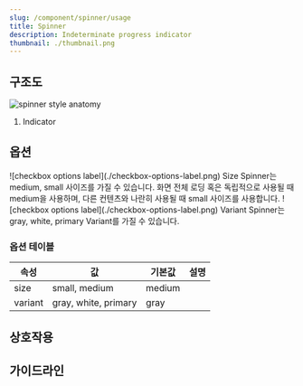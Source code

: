 ```yaml
---
slug: /component/spinner/usage
title: Spinner
description: Indeterminate progress indicator
thumbnail: ./thumbnail.png
---
```


## 구조도

![spinner style anatomy](./spinner-style-anatomy.png)

1. Indicator

## 옵션

<HalfCard>
  <HalfCardImageCell>
    ![checkbox options label](./checkbox-options-label.png)
  </HalfCardImageCell>
  <HalfCardDescriptionCell>
    <HalfCardDescriptionTitle>Size</HalfCardDescriptionTitle>
    <HalfCardDescription>
      Spinner는 medium, small 사이즈를 가질 수 있습니다. 화면 전체 로딩 혹은
      독립적으로 사용될 때 medium을 사용하며, 다른 컨텐츠와 나란히 사용될 때
      small 사이즈를 사용합니다.
    </HalfCardDescription>
  </HalfCardDescriptionCell>
</HalfCard>

<HalfCard>
  <HalfCardImageCell>
    ![checkbox options label](./checkbox-options-label.png)
  </HalfCardImageCell>
  <HalfCardDescriptionCell>
    <HalfCardDescriptionTitle>Variant</HalfCardDescriptionTitle>
    <HalfCardDescription>
      Spinner는 gray, white, primary Variant를 가질 수 있습니다.
    </HalfCardDescription>
  </HalfCardDescriptionCell>
</HalfCard>

### 옵션 테이블

| 속성    | 값                   | 기본값 | 설명 |
| ------- | -------------------- | ------ | ---- |
| size    | small, medium        | medium |      |
| variant | gray, white, primary | gray   |      |

## 상호작용

## 가이드라인

